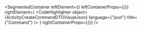 
<SegmentedContainer
  leftElement={<ActivityCreateCommandDTODesc />}
  leftContainerProps={{}}
  rightElement={
    <CodeHighlighter
      object={ActivityCreateCommandDTOVisualJson}
      language={"json"}
      title={"Command"}
    />
  }
  rightContainerProps={{}}
/>
